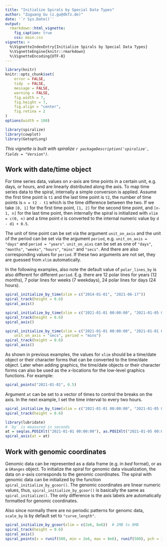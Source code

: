 ```yaml
---
title: "Initialize Spirals by Special Data Types"
author: "Zuguang Gu (z.gu@dkfz.de)"
date: '`r Sys.Date()`'
output: 
  rmarkdown::html_vignette:
    fig_caption: true
    css: main.css
vignette: >
  %\VignetteIndexEntry{Initialize Spirals by Special Data Types}
  %\VignetteEngine{knitr::rmarkdown}
  %\VignetteEncoding{UTF-8}
---
```


```r
library(knitr)
knitr::opts_chunk$set(
    error = FALSE,
    tidy  = FALSE,
    message = FALSE,
    warning = FALSE,
    fig.width = 7,
    fig.height = 7,
    fig.align = "center",
    fig.retina = 2
)
options(width = 100)
```

```r
library(spiralize)
library(cowplot)
library(GetoptLong)
```

_This vignette is built with spiralize `r packageDescription('spiralize', fields = "Version")`._


## Work with date/time object

For time series data, values on _x_-axis are time points in a certain unit, e.g.
days, or hours, and are linearly distributed along the axis. To map time
series data to the spiral, internally a simple conversion is applied. Assume
the first time point is `t1` and the last time point is `t2`, the number of time points is `n = t2
- t1` which is the time difference between the two. If we take `[0, 1]` for the
first time point, `[1, 2]` for the second time point, and `[n-1, n]` for the last time point, then
internally the spiral is initialized with `xlim = c(0, n)` and a time point `d` is
converted to the internal numeric value by `d - d1 + 0.5`.

The unit of time point can be set via the argument `unit_on_axis` and the unit
of the period can be set via the argument `period`, e.g. `unit_on_axis =
"days"` and `period = "years"`. `unit_on_aixs` can be set as one of `"days"`,
`"months"`, `"weeks"`, `"hours"`, `"mins"` and `"secs"`. And there are also
corresponding values for `period`. If these two arguments are not set,
they are guessed from `xlim` automatically.

In the following examples, also note the default value of `polar_lines_by` is also different for different `period`. 
E.g. there are 12 polar lines for years (12 months), 7 polar lines for weeks (7 weekdays), 24 polar lines for days (24 hours).

```r
spiral_initialize_by_time(xlim = c("2014-01-01", "2021-06-17"))
spiral_track(height = 0.6)
spiral_axis()

spiral_initialize_by_time(xlim = c("2021-01-01 00:00:00", "2021-01-05 00:00:00"))
spiral_track(height = 0.6)
spiral_axis()

spiral_initialize_by_time(xlim = c("2021-01-01 00:00:00", "2021-01-01 00:10:00"),
    unit_on_axis = "secs", period = "mins")
spiral_track(height = 0.6)
spiral_axis()
```


As shown in previous examples, the values for `xlim` should be a time/date
object or their character forms that can be converted to the time/date object.
Later when adding graphics, the time/date objects or their character forms can
also be used as the _x_-locations for the low-level graphics functions. For example:

```r
spiral_points("2021-01-01", 0.5)
```

Argument `at` can be set to a vector of times to control the breaks on the axis.
In the next example, I set the time interval to every two hours.

```r
spiral_initialize_by_time(xlim = c("2021-01-01 00:00:00", "2021-01-05 00:00:00"))
spiral_track(height = 0.6)

library(lubridate)
# `by` is measured in seconds
at = seq(as.POSIXlt("2021-01-01 00:00:00"), as.POSIXlt("2021-01-05 00:00:00"), by = 2*60*60)
spiral_axis(at = at)
```

## Work with genomic coordinates

Genomic data can be represented as a data frame (e.g. in _bed_ format), or as
a `GRanges` object. To initialize the spiral for genomic data visualization,
the data on _x_-axis corresponds to the genomic coordinates. The spiral with
genomic data can be initialized by the function
`spiral_initialize_by_gcoor()`.  The genomic coordinates are linear numeric
values, thus, `spiral_initialize_by_gcoor()` is basically the same as
`spiral_initialize()`. The only difference is the axis labels are
automatically formatted for genomic coordinates.

Also since normally there are no periodic patterns for genomc data, `scale_by`
is by default set to `"curve_length"`.

```r
spiral_initialize_by_gcoor(xlim = c(2e6, 8e6))  # 2MB to 8MB
spiral_track(height = 0.6)
spiral_axis()
spiral_points(x = runif(500, min = 2e6, max = 8e6), runif(500), pch = 16, gp = gpar(col = 2))
```
